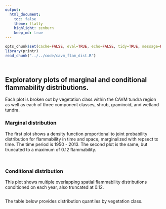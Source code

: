 ```yaml
---
output:
  html_document:
    toc: false
    theme: flatly
    highlight: zenburn
    keep_md: true
---
```


```r
opts_chunk$set(cache=FALSE, eval=TRUE, echo=FALSE, tidy=TRUE, message=FALSE, warning=FALSE, dpi=300, fig.height=10.5, fig.width=10.5)
library(printr)
read_chunk("../../code/cavm_flam_dist.R")
```

```r
```

```r
```

##
##
## Exploratory plots of marginal and conditional flammability distributions.

Each plot is broken out by vegetation class within the CAVM tundra region as well as each of three component classes, shrub, graminoid, and wetland tundra.

### Marginal distribution

The first plot shows a density function proportional to joint probability distribution for flammability in time and space,
marginalized with repsect to time. The time period is 1950 - 2013. The second plot is the same, but truncated to a maximum of 0.12 flammability.

```r
```

```r
```

### Conditional distribution

This plot shows multiple overlapping spatial flammability distributions conditioned on each year, also truncated at 0.12.

```r
```

The table below provides distribution quantiles by vegetation class.

```r
```
